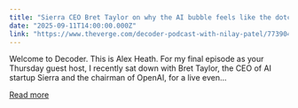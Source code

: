 ```yaml
---
title: "Sierra CEO Bret Taylor on why the AI bubble feels like the dotcom boom"
date: "2025-09-11T14:00:00.000Z"
link: "https://www.theverge.com/decoder-podcast-with-nilay-patel/773904/sierra-ceo-bret-taylor-ai-agents-openai-bubble-interview"
---
```


Welcome to Decoder. This is Alex Heath. For my final episode as your Thursday guest host, I recently sat down with Bret Taylor, the CEO of AI startup Sierra and the chairman of OpenAI, for a live even...

[Read more](https://www.theverge.com/decoder-podcast-with-nilay-patel/773904/sierra-ceo-bret-taylor-ai-agents-openai-bubble-interview)
